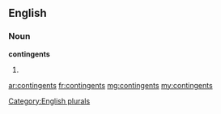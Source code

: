 ==English==

===Noun===
'''contingents'''

# {{plural of|[[contingent]]}}

[[Category:English plurals]]

[[ar:contingents]]
[[fr:contingents]]
[[mg:contingents]]
[[my:contingents]]